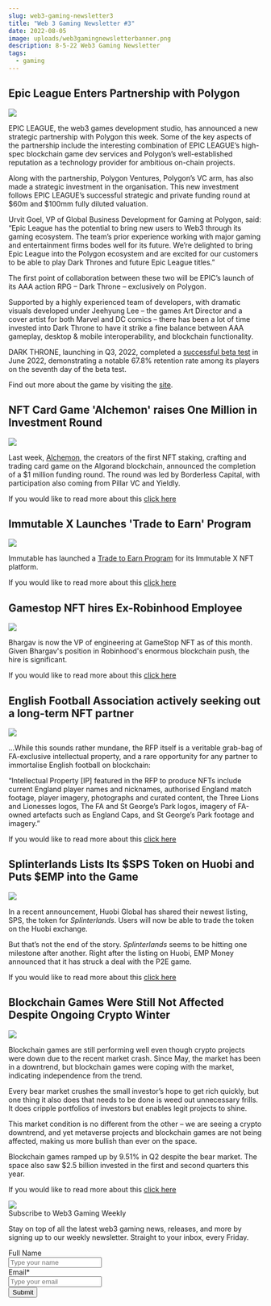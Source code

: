 ```yaml
---
slug: web3-gaming-newsletter3
title: "Web 3 Gaming Newsletter #3"
date: 2022-08-05
image: uploads/web3gamingnewsletterbanner.png
description: 8-5-22 Web3 Gaming Newsletter
tags:
  - gaming
---
```

## Epic League Enters Partnership with Polygon

![](uploads/untitled-4-750x430.png)

EPIC LEAGUE, the web3 games development studio, has announced a new strategic partnership with Polygon this week. Some of the key aspects of the partnership include the interesting combination of EPIC LEAGUE’s high-spec blockchain game dev services and Polygon’s well-established reputation as a technology provider for ambitious on-chain projects.

Along with the partnership, Polygon Ventures, Polygon’s VC arm, has also made a strategic investment in the organisation. This new investment follows EPIC LEAGUE’s successful strategic and private funding round at $60m and $100mm fully diluted valuation.

Urvit Goel, VP of Global Business Development for Gaming at Polygon, said: “Epic League has the potential to bring new users to Web3 through its gaming ecosystem. The team’s prior experience working with major gaming and entertainment firms bodes well for its future. We’re delighted to bring Epic League into the Polygon ecosystem and are excited for our customers to be able to play Dark Thrones and future Epic League titles.”

The first point of collaboration between these two will be EPIC’s launch of its AAA action RPG – Dark Throne – exclusively on Polygon.

Supported by a highly experienced team of developers, with dramatic visuals developed under Jeehyung Lee – the games Art Director and a cover artist for both Marvel and DC comics – there has been a lot of time invested into Dark Throne to have it strike a fine balance between AAA gameplay, desktop & mobile interoperability, and blockchain functionality.

DARK THRONE, launching in Q3, 2022, completed a [successful beta test](https://medium.com/epicleagueteam/dark-throne-beta-test-report-c2191675019f) in June 2022, demonstrating a notable 67.8% retention rate among its players on the seventh day of the beta test.

Find out more about the game by visiting the [site](https://darkthrone.epicleague.io/).

## NFT Card Game 'Alchemon' raises One Million in Investment Round

![](uploads/nft-card-game-alchemon-raises-1m-in-investment-round.jpg)

Last week, [Alchemon](https://alchemon.net/), the creators of the first NFT staking, crafting and trading card game on the Algorand blockchain, announced the completion of a $1 million funding round. The round was led by Borderless Capital, with participation also coming from Pillar VC and Yieldly. 

If you would like to read more about this [click here](https://nftplazas.com/nft-card-game-alchemon-investment-round/)

## Immutable X Launches 'Trade to Earn' Program

![](uploads/immutable-announces-trade-to-earn-program-9ccqa-1000x700.jpg)

Immutable has launched a [Trade to Earn Program](https://www.immutable.com/trade-to-earn) for its Immutable X NFT platform.[](https://www.esports.net/news/crypto-gaming/lootrush-gets-12-miliion-funding/)

If you would like to read more about this [click here](https://playtoearn.net/news/immutable-launches-trade-to-earn-program)

## Gamestop NFT hires Ex-Robinhood Employee

![](uploads/gamestop-nft-raises-the-stakes-with-new-ex-robinhood-hire-1000x700.png)



Bhargav is now the VP of engineering at GameStop NFT as of this month. Given Bhargav's position in Robinhood's enormous blockchain push, the hire is significant.

If you would like to read more about this [click here](https://playtoearn.net/news/gamestop-nft-raises-the-stakes-with-new-ex-robinhood-hire)

## English Football Association actively seeking out a long-term NFT partner

![](uploads/800px-uefa_euro_2008_qualifiers_-_england_v_estonia-750x430.jpeg)

...While this sounds rather mundane, the RFP itself is a veritable grab-bag of FA-exclusive intellectual property, and a rare opportunity for any partner to immortalise English football on blockchain:

“Intellectual Property \[IP] featured in the RFP to produce NFTs include current England player names and nicknames, authorised England match footage, player imagery, photographs and curated content, the Three Lions and Lionesses logos, The FA and St George’s Park logos, imagery of FA-owned artefacts such as England Caps, and St George’s Park footage and imagery.”

If you would like to read more about this [click here](https://www.blockchaingamer.biz/news/19252/english-football-association-actively-seeking-out-a-long-term-nft-partner/)

## Splinterlands Lists Its $SPS Token on Huobi and Puts $EMP into the Game

![](uploads/screenshot_1.png)

In a recent announcement, Huobi Global has shared their newest listing, SPS, the token for *Splinterlands*. Users will now be able to trade the token on the Huobi exchange. 

But that’s not the end of the story. *Splinterlands* seems to be hitting one milestone after another. Right after the listing on Huobi, EMP Money announced that it has struck a deal with the P2E game.

If you would like to read more about this [click here](https://dailycoin.com/splinterlands-lists-its-sps-token-on-huobi-and-implements-emp-into-the-game/)

## Blockchain Games Were Still Not Affected Despite Ongoing Crypto Winter

![](uploads/screenshot_2.png)

Blockchain games are still performing well even though crypto projects were down due to the recent market crash. Since May, the market has been in a downtrend, but blockchain games were coping with the market, indicating independence from the trend.

Every bear market crushes the small investor’s hope to get rich quickly, but one thing it also does that needs to be done is weed out unnecessary frills. It does cripple portfolios of investors but enables legit projects to shine. 

This market condition is no different from the other – we are seeing a crypto downtrend, and yet metaverse projects and blockchain games are not being affected, making us more bullish than ever on the space.

Blockchain games ramped up by 9.51% in Q2 despite the bear market. The space also saw $2.5 billion invested in the first and second quarters this year. 

If you would like to read more about this [click here](https://egamers.io/blockchain-games-were-still-not-affected-despite-ongoing-crypto-winter/)

<style>
 #_form_7_ { font-size:14px; line-height:1.6; font-family:arial, helvetica, sans-serif; margin:0; }
 #_form_7_ * { outline:0; }
 ._form_hide { display:none; visibility:hidden; }
 ._form_show { display:block; visibility:visible; }
 #_form_7_._form-top { top:0; }
 #_form_7_._form-bottom { bottom:0; }
 #_form_7_._form-left { left:0; }
 #_form_7_._form-right { right:0; }
 #_form_7_ input[type="text"],#_form_7_ input[type="date"],#_form_7_ textarea { padding:6px; height:auto; border:#979797 1px solid; border-radius:4px; color:#000 !important; font-size:14px; -webkit-box-sizing:border-box; -moz-box-sizing:border-box; box-sizing:border-box; }
 #_form_7_ textarea { resize:none; }
 #_form_7_ ._submit { -webkit-appearance:none; cursor:pointer; font-family:arial, sans-serif; font-size:14px; text-align:center; background:#ffc403 !important; border:0 !important; -moz-border-radius:4px !important; -webkit-border-radius:4px !important; border-radius:4px !important; color:#030303 !important; padding:10px !important; }
 #_form_7_ ._close-icon { cursor:pointer; background-image:url('https://d226aj4ao1t61q.cloudfront.net/esfkyjh1u_forms-close-dark.png'); background-repeat:no-repeat; background-size:14.2px 14.2px; position:absolute; display:block; top:11px; right:9px; overflow:hidden; width:16.2px; height:16.2px; }
 #_form_7_ ._close-icon:before { position:relative; }
 #_form_7_ ._form-body { margin-bottom:30px; }
 #_form_7_ ._form-image-left { width:150px; float:left; }
 #_form_7_ ._form-content-right { margin-left:164px; }
 #_form_7_ ._form-branding { color:#fff; font-size:10px; clear:both; text-align:left; margin-top:30px; font-weight:100; }
 #_form_7_ ._form-branding ._logo { display:block; width:130px; height:14px; margin-top:6px; background-image:url('https://d226aj4ao1t61q.cloudfront.net/hh9ujqgv5_aclogo_li.png'); background-size:130px auto; background-repeat:no-repeat; }
 #_form_7_ .form-sr-only { position:absolute; width:1px; height:1px; padding:0; margin:-1px; overflow:hidden; clip:rect(0, 0, 0, 0); border:0; }
 #_form_7_ ._form-label,#_form_7_ ._form_element ._form-label { font-weight:bold; margin-bottom:5px; display:block; }
 #_form_7_._dark ._form-branding { color:#333; }
 #_form_7_._dark ._form-branding ._logo { background-image:url('https://d226aj4ao1t61q.cloudfront.net/jftq2c8s_aclogo_dk.png'); }
 #_form_7_ ._form_element { position:relative; margin-bottom:10px; font-size:0; max-width:100%; }
 #_form_7_ ._form_element * { font-size:14px; }
 #_form_7_ ._form_element._clear { clear:both; width:100%; float:none; }
 #_form_7_ ._form_element._clear:after { clear:left; }
 #_form_7_ ._form_element input[type="text"],#_form_7_ ._form_element input[type="date"],#_form_7_ ._form_element select,#_form_7_ ._form_element textarea:not(.g-recaptcha-response) { display:block; width:100%; -webkit-box-sizing:border-box; -moz-box-sizing:border-box; box-sizing:border-box; font-family:inherit; }
 #_form_7_ ._field-wrapper { position:relative; }
 #_form_7_ ._inline-style { float:left; }
 #_form_7_ ._inline-style input[type="text"] { width:150px; }
 #_form_7_ ._inline-style:not(._clear) + ._inline-style:not(._clear) { margin-left:20px; }
 #_form_7_ ._form_element img._form-image { max-width:100%; }
 #_form_7_ ._form_element ._form-fieldset { border:0; padding:0.01em 0 0 0; margin:0; min-width:0; }
 #_form_7_ ._clear-element { clear:left; }
 #_form_7_ ._full_width { width:100%; }
 #_form_7_ ._form_full_field { display:block; width:100%; margin-bottom:10px; }
 #_form_7_ input[type="text"]._has_error,#_form_7_ textarea._has_error { border:#f37c7b 1px solid; }
 #_form_7_ input[type="checkbox"]._has_error { outline:#f37c7b 1px solid; }
 #_form_7_ ._error { display:block; position:absolute; font-size:14px; z-index:10000001; }
 #_form_7_ ._error._above { padding-bottom:4px; bottom:39px; right:0; }
 #_form_7_ ._error._below { padding-top:4px; top:100%; right:0; }
 #_form_7_ ._error._above ._error-arrow { bottom:0; right:15px; border-left:5px solid transparent; border-right:5px solid transparent; border-top:5px solid #f37c7b; }
 #_form_7_ ._error._below ._error-arrow { top:0; right:15px; border-left:5px solid transparent; border-right:5px solid transparent; border-bottom:5px solid #f37c7b; }
 #_form_7_ ._error-inner { padding:8px 12px; background-color:#f37c7b; font-size:14px; font-family:arial, sans-serif; color:#fff; text-align:center; text-decoration:none; -webkit-border-radius:4px; -moz-border-radius:4px; border-radius:4px; }
 #_form_7_ ._error-inner._form_error { margin-bottom:5px; text-align:left; }
 #_form_7_ ._button-wrapper ._error-inner._form_error { position:static; }
 #_form_7_ ._error-inner._no_arrow { margin-bottom:10px; }
 #_form_7_ ._error-arrow { position:absolute; width:0; height:0; }
 #_form_7_ ._error-html { margin-bottom:10px; }
 .pika-single { z-index:10000001 !important; }
 #_form_7_ input[type="text"].datetime_date { width:69%; display:inline; }
 #_form_7_ select.datetime_time { width:29%; display:inline; height:32px; }
 #_form_7_ input[type="date"].datetime_date { width:69%; display:inline-flex; }
 #_form_7_ input[type="time"].datetime_time { width:29%; display:inline-flex; }
 @media all and (min-width:320px) and (max-width:667px) { ::-webkit-scrollbar { display:none; }
 #_form_7_ { margin:0; width:100%; min-width:100%; max-width:100%; box-sizing:border-box; }
 #_form_7_ * { -webkit-box-sizing:border-box; -moz-box-sizing:border-box; box-sizing:border-box; font-size:1em; }
 #_form_7_ ._form-content { margin:0; width:100%; }
 #_form_7_ ._form-inner { display:block; min-width:100%; }
 #_form_7_ ._form-title,#_form_7_ ._inline-style { margin-top:0; margin-right:0; margin-left:0; }
 #_form_7_ ._form-title { font-size:1.2em; }
 #_form_7_ ._form_element { margin:0 0 20px; padding:0; width:100%; }
 #_form_7_ ._form-element,#_form_7_ ._inline-style,#_form_7_ input[type="text"],#_form_7_ label,#_form_7_ p,#_form_7_ textarea:not(.g-recaptcha-response) { float:none; display:block; width:100%; }
 #_form_7_ ._row._checkbox-radio label { display:inline; }
 #_form_7_ ._row,#_form_7_ p,#_form_7_ label { margin-bottom:0.7em; width:100%; }
 #_form_7_ ._row input[type="checkbox"],#_form_7_ ._row input[type="radio"] { margin:0 !important; vertical-align:middle !important; }
 #_form_7_ ._row input[type="checkbox"] + span label { display:inline; }
 #_form_7_ ._row span label { margin:0 !important; width:initial !important; vertical-align:middle !important; }
 #_form_7_ ._form-image { max-width:100%; height:auto !important; }
 #_form_7_ input[type="text"] { padding-left:10px; padding-right:10px; font-size:16px; line-height:1.3em; -webkit-appearance:none; }
 #_form_7_ input[type="radio"],#_form_7_ input[type="checkbox"] { display:inline-block; width:1.3em; height:1.3em; font-size:1em; margin:0 0.3em 0 0; vertical-align:baseline; }
 #_form_7_ button[type="submit"] { padding:20px; font-size:1.5em; }
 #_form_7_ ._inline-style { margin:20px 0 0 !important; }
 }
 #_form_7_ { position:relative; text-align:left; margin:25px auto 0; padding:20px; -webkit-box-sizing:border-box; -moz-box-sizing:border-box; box-sizing:border-box; *zoom:1; background:#fff !important; border:0px solid #b0b0b0 !important; max-width:500px; -moz-border-radius:0px !important; -webkit-border-radius:0px !important; border-radius:0px !important; color:#000 !important; }
 #_form_7_._inline-form,#_form_7_._inline-form ._form-content,#_form_7_._inline-form input,#_form_7_._inline-form ._submit { font-family:"Roboto", sans-serif; }
 #_form_7_ ._form-title { font-size:22px; line-height:22px; font-weight:600; margin-bottom:0; }
 #_form_7_:before,#_form_7_:after { content:" "; display:table; }
 #_form_7_:after { clear:both; }
 #_form_7_._inline-style { width:auto; display:inline-block; }
 #_form_7_._inline-style input[type="text"],#_form_7_._inline-style input[type="date"] { padding:10px 12px; }
 #_form_7_._inline-style button._inline-style { position:relative; top:27px; }
 #_form_7_._inline-style p { margin:0; }
 #_form_7_._inline-style ._button-wrapper { position:relative; margin:27px 12.5px 0 20px; }
 #_form_7_ ._form-thank-you { position:relative; left:0; right:0; text-align:center; font-size:18px; }
 @media all and (min-width:320px) and (max-width:667px) { #_form_7_._inline-form._inline-style ._inline-style._button-wrapper { margin-top:20px !important; margin-left:0 !important; }
 }
</style>

<link href="https://fonts.googleapis.com/css2?family=Lato&family=Montserrat&family=Roboto&family=IBM+Plex+Sans:wght@400;600&display=swap" rel="stylesheet">
  <form method="POST" action="https://holaplex2.activehosted.com/proc.php" id="_form\_7\_" class="_form _form_7 _inline-form  _dark" novalidate>
    <input type="hidden" name="u" value="7" />
    <input type="hidden" name="f" value="7" />
    <input type="hidden" name="s" />
    <input type="hidden" name="c" value="0" />
    <input type="hidden" name="m" value="0" />
    <input type="hidden" name="act" value="sub" />
    <input type="hidden" name="v" value="2" />
    <input type="hidden" name="or" value="14cbf46441263376b17872e0a237c3dd" />
    <div class="_form-content">
      <div class="_form_element _x98627145 _full_width _clear" >
        <img class="_form-image" src="//content.app-us1.com/mOjxy/2022/07/26/dd7fdf36-37ed-4302-9186-ce0727364e77.png" style="" />
        </div>
        <div class="_form_element _x57535632 _full_width _clear" >
          <div class="_form-title">
            Subscribe to Web3 Gaming Weekly
          </div>
        </div>
        <div class="_form_element _x44308367 _full_width _clear" >
          <div class="_html-code">
            <p>
              Stay on top of all the latest web3 gaming news, releases, and more by signing up to our weekly newsletter. Straight to your inbox, every Friday.
            </p>
          </div>
        </div>
        <div class="_form_element _x66223756 _full_width " >
          <label for="fullname" class="_form-label">
            Full Name
          </label>
          <div class="_field-wrapper">
            <input type="text" id="fullname" name="fullname" placeholder="Type your name" />
          </div>
        </div>
        <div class="_form_element _x58545235 _full_width " >
          <label for="email" class="_form-label">
            Email*
          </label>
          <div class="_field-wrapper">
            <input type="text" id="email" name="email" placeholder="Type your email" required/>
          </div>
        </div>
        <div class="_button-wrapper _full_width">
          <button id="_form_7_submit" class="_submit" type="submit">
            Submit
          </button>
        </div>
        <div class="_clear-element">
        </div>
      </div>
      <div class="_form-thank-you" style="display:none;">
      </div>
    </form><script type="text/javascript">
window.cfields = \[];
window._show_thank_you = function(id, message, trackcmp_url, email) {
  var form = document.getElementById('\_form\_' + id + '_'), thank_you = form.querySelector('._form-thank-you');
  form.querySelector('._form-content').style.display = 'none';
  thank_you.innerHTML = message;
  thank_you.style.display = 'block';
  const vgoAlias = typeof visitorGlobalObjectAlias === 'undefined' ? 'vgo' : visitorGlobalObjectAlias;
  var visitorObject = window\[vgoAlias];
  if (email && typeof visitorObject !== 'undefined') {
    visitorObject('setEmail', email);
    visitorObject('update');
  } else if (typeof(trackcmp_url) != 'undefined' && trackcmp_url) {
    // Site tracking URL to use after inline form submission.
    _load_script(trackcmp_url);
  }
  if (typeof window._form_callback !== 'undefined') window._form_callback(id);
};
window._show_error = function(id, message, html) {
  var form = document.getElementById('\_form\_' + id + '_'), err = document.createElement('div'), button = form.querySelector('button'), old_error = form.querySelector('._form_error');
  if (old_error) old_error.parentNode.removeChild(old_error);
  err.innerHTML = message;
  err.className = '_error-inner _form_error _no_arrow';
  var wrapper = document.createElement('div');
  wrapper.className = '_form-inner';
  wrapper.appendChild(err);
  button.parentNode.insertBefore(wrapper, button);
  document.querySelector('\[id^="_form"]\[id$="_submit"]').disabled = false;
  if (html) {
    var div = document.createElement('div');
    div.className = '_error-html';
    div.innerHTML = html;
    err.appendChild(div);
  }
};
window._load_script = function(url, callback) {
  var head = document.querySelector('head'), script = document.createElement('script'), r = false;
  script.type = 'text/javascript';
  script.charset = 'utf-8';
  script.src = url;
  if (callback) {
    script.onload = script.onreadystatechange = function() {
      if (!r && (!this.readyState || this.readyState == 'complete')) {
        r = true;
        callback();
      }
    };
  }
  head.appendChild(script);
};
(function() {
  if (window.location.search.search("excludeform") !== -1) return false;
  var getCookie = function(name) {
    var match = document.cookie.match(new RegExp('(^|; )' + name + '=([^;]+)'));
    return match ? match\[2] : null;
  }
  var setCookie = function(name, value) {
    var now = new Date();
    var time = now.getTime();
    var expireTime = time + 1000 \* 60 \* 60 \* 24 \* 365;
    now.setTime(expireTime);
    document.cookie = name + '=' + value + '; expires=' + now + ';path=/; Secure; SameSite=Lax;';// cannot be HttpOnly
  }
      var addEvent = function(element, event, func) {
    if (element.addEventListener) {
      element.addEventListener(event, func);
    } else {
      var oldFunc = element\['on' + event];
      element\['on' + event] = function() {
        oldFunc.apply(this, arguments);
        func.apply(this, arguments);
      };
    }
  }
  var _removed = false;
  var form_to_submit = document.getElementById('_form\_7\_');
  var allInputs = form_to_submit.querySelectorAll('input, select, textarea'), tooltips = \[], submitted = false;

  var getUrlParam = function(name) {
    var params = new URLSearchParams(window.location.search);
    return params.get(name) || false;
  };

  for (var i = 0; i < allInputs.length; i++) {
    var regexStr = "field\\[(\d+)\]";
    var results = new RegExp(regexStr).exec(allInputs\[i].name);
    if (results != undefined) {
      allInputs\[i].dataset.name = window.cfields\[results[1]];
    } else {
      allInputs\[i].dataset.name = allInputs\[i].name;
    }
    var fieldVal = getUrlParam(allInputs\[i].dataset.name);

```

```

  }

  var remove*tooltips = function() {
    for (var i = 0; i < tooltips.length; i++) {
      tooltips\[i].tip.parentNode.removeChild(tooltips\[i].tip);
    }
    tooltips = \[];
  };
  var remove_tooltip = function(elem) {
    for (var i = 0; i < tooltips.length; i++) {
      if (tooltips\[i].elem === elem) {
        tooltips\[i].tip.parentNode.removeChild(tooltips\[i].tip);
        tooltips.splice(i, 1);
        return;
      }
    }
  };
  var create_tooltip = function(elem, text) {
    var tooltip = document.createElement('div'), arrow = document.createElement('div'), inner = document.createElement('div'), new_tooltip = {};
    if (elem.type != 'radio' && elem.type != 'checkbox') {
      tooltip.className = '_error';
      arrow.className = '_error-arrow';
      inner.className = '_error-inner';
      inner.innerHTML = text;
      tooltip.appendChild(arrow);
      tooltip.appendChild(inner);
      elem.parentNode.appendChild(tooltip);
    } else {
      tooltip.className = '_error-inner _no_arrow';
      tooltip.innerHTML = text;
      elem.parentNode.insertBefore(tooltip, elem);
      new_tooltip.no_arrow = true;
    }
    new_tooltip.tip = tooltip;
    new_tooltip.elem = elem;
    tooltips.push(new_tooltip);
    return new_tooltip;
  };
  var resize_tooltip = function(tooltip) {
    var rect = tooltip.elem.getBoundingClientRect();
    var doc = document.documentElement, scrollPosition = rect.top - ((window.pageYOffset || doc.scrollTop)  - (doc.clientTop || 0));
    if (scrollPosition < 40) {
      tooltip.tip.className = tooltip.tip.className.replace(/ ?(_above|_below) ?/g, '') + ' _below';
    } else {
      tooltip.tip.className = tooltip.tip.className.replace(/ ?(_above|_below) ?/g, '') + ' _above';
    }
  };
  var resize_tooltips = function() {
    if (_removed) return;
    for (var i = 0; i < tooltips.length; i++) {
      if (!tooltips\[i].no_arrow) resize_tooltip(tooltips\[i]);
    }
  };
  var validate_field = function(elem, remove) {
    var tooltip = null, value = elem.value, no_error = true;
    remove ? remove_tooltip(elem) : false;
    if (elem.type != 'checkbox') elem.className = elem.className.replace(/ ?_has_error ?/g, '');
    if (elem.getAttribute('required') !== null) {
      if (elem.type == 'radio' || (elem.type == 'checkbox' && /any/.test(elem.className))) {
        var elems = form_to_submit.elements\[elem.name];
        if (!(elems instanceof NodeList || elems instanceof HTMLCollection) || elems.length <= 1) {
          no_error = elem.checked;
        }
        else {
          no_error = false;
          for (var i = 0; i < elems.length; i++) {
            if (elems\[i].checked) no_error = true;
          }
        }
        if (!no_error) {
          tooltip = create_tooltip(elem, "Please select an option.");
        }
      } else if (elem.type =='checkbox') {
        var elems = form_to_submit.elements\[elem.name], found = false, err = \[];
        no_error = true;
        for (var i = 0; i < elems.length; i++) {
          if (elems\[i].getAttribute('required') === null) continue;
          if (!found && elems\[i] !== elem) return true;
          found = true;
          elems\[i].className = elems\[i].className.replace(/ ?_has_error ?/g, '');
          if (!elems\[i].checked) {
            no_error = false;
            elems\[i].className = elems\[i].className + ' _has_error';
            err.push("Checking %s is required".replace("%s", elems\[i].value));
          }
        }
        if (!no_error) {
          tooltip = create_tooltip(elem, err.join('<br/>'));
        }
      } else if (elem.tagName == 'SELECT') {
        var selected = true;
        if (elem.multiple) {
          selected = false;
          for (var i = 0; i < elem.options.length; i++) {
            if (elem.options\[i].selected) {
              selected = true;
              break;
            }
          }
        } else {
          for (var i = 0; i < elem.options.length; i++) {
            if (elem.options\[i].selected && (!elem.options\[i].value || (elem.options\[i].value.match(/\n/g)))) {
              selected = false;
            }
          }
        }
        if (!selected) {
          elem.className = elem.className + ' _has_error';
          no_error = false;
          tooltip = create_tooltip(elem, "Please select an option.");
        }
      } else if (value === undefined || value === null || value === '') {
        elem.className = elem.className + ' _has_error';
        no_error = false;
        tooltip = create_tooltip(elem, "This field is required.");
      }
    }
    if (no_error && elem.name == 'email') {
      if (!value.match(/^\[+_a-z0-9-'&=]+(.\[+_a-z0-9-']+)@\[a-z0-9-]+(.\[a-z0-9-]+)(.\[a-z]{2,})$/i)) {
        elem.className = elem.className + ' _has_error';
        no_error = false;
        tooltip = create_tooltip(elem, "Enter a valid email address.");
      }
    }
    if (no_error && /date_field/.test(elem.className)) {
      if (!value.match(/^\d\d\d\d-\d\d-\d\d$/)) {
        elem.className = elem.className + ' _has_error';
        no_error = false;
        tooltip = create_tooltip(elem, "Enter a valid date.");
      }
    }
    tooltip ? resize_tooltip(tooltip) : false;
    return no_error;
  };
  var needs_validate = function(el) {
        if(el.getAttribute('required') !== null){
            return true
        }
        if(el.name === 'email' && el.value !== ""){
            return true
        }
        return false
  };
  var validate_form = function(e) {
    var err = form_to_submit.querySelector('._form_error'), no_error = true;
    if (!submitted) {
      submitted = true;
      for (var i = 0, len = allInputs.length; i < len; i++) {
        var input = allInputs\[i];
        if (needs_validate(input)) {
          if (input.type == 'text' || input.type == 'number' || input.type == 'time') {
            addEvent(input, 'blur', function() {
              this.value = this.value.trim();
              validate_field(this, true);
            });
            addEvent(input, 'input', function() {
              validate_field(this, true);
            });
          } else if (input.type == 'radio' || input.type == 'checkbox') {
            (function(el) {
              var radios = form_to_submit.elements\[el.name];
              for (var i = 0; i < radios.length; i++) {
                addEvent(radios\[i], 'click', function() {
                  validate_field(el, true);
                });
              }
            })(input);
          } else if (input.tagName == 'SELECT') {
            addEvent(input, 'change', function() {
              validate_field(this, true);
            });
          } else if (input.type == 'textarea'){
            addEvent(input, 'input', function() {
              validate_field(this, true);
            });
          }
        }
      }
    }
    remove_tooltips();
    for (var i = 0, len = allInputs.length; i < len; i++) {
      var elem = allInputs\[i];
      if (needs_validate(elem)) {
        if (elem.tagName.toLowerCase() !== "select") {
          elem.value = elem.value.trim();
        }
        validate_field(elem) ? true : no_error = false;
      }
    }
    if (!no_error && e) {
      e.preventDefault();
    }
    resize_tooltips();
    return no_error;
  };
  addEvent(window, 'resize', resize_tooltips);
  addEvent(window, 'scroll', resize_tooltips);
    var _form_serialize = function(form){if(!form||form.nodeName!=="FORM"){return }var i,j,q=\[];for(i=0;i<form.elements.length;i++){if(form.elements\[i].name===""){continue}switch(form.elements\[i].nodeName){case"INPUT":switch(form.elements\[i].type){case"text":case"number":case"date":case"time":case"hidden":case"password":case"button":case"reset":case"submit":q.push(form.elements\[i].name+"="+encodeURIComponent(form.elements\[i].value));break;case"checkbox":case"radio":if(form.elements\[i].checked){q.push(form.elements\[i].name+"="+encodeURIComponent(form.elements\[i].value))}break;case"file":break}break;case"TEXTAREA":q.push(form.elements\[i].name+"="+encodeURIComponent(form.elements\[i].value));break;case"SELECT":switch(form.elements\[i].type){case"select-one":q.push(form.elements\[i].name+"="+encodeURIComponent(form.elements\[i].value));break;case"select-multiple":for(j=0;j<form.elements\[i].options.length;j++){if(form.elements\[i].options\[j].selected){q.push(form.elements\[i].name+"="+encodeURIComponent(form.elements\[i].options\[j].value))}}break}break;case"BUTTON":switch(form.elements\[i].type){case"reset":case"submit":case"button":q.push(form.elements\[i].name+"="+encodeURIComponent(form.elements\[i].value));break}break}}return q.join("&")};
  var form_submit = function(e) {
    e.preventDefault();
    if (validate_form()) {
      // use this trick to get the submit button & disable it using plain javascript
      document.querySelector('#_form_7_submit').disabled = true;
            var serialized = _form_serialize(document.getElementById('_form_7*')).replace(/%0A/g, '\n');
      var err = form_to_submit.querySelector('._form_error');
      err ? err.parentNode.removeChild(err) : false;
      _load_script('https://holaplex2.activehosted.com/proc.php?' + serialized + '&jsonp=true');
    }
    return false;
  };
  addEvent(form_to_submit, 'submit', form_submit);
})();

</script>